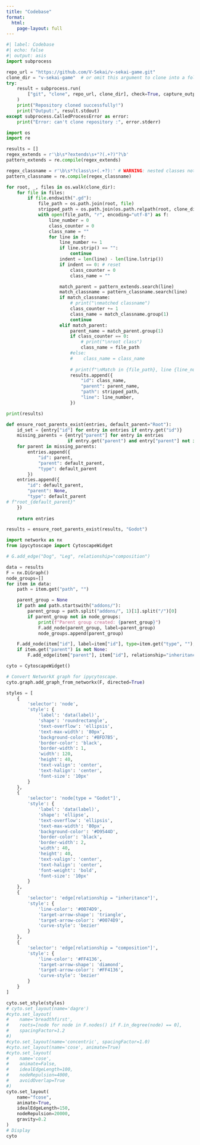 ```yaml
---
title: "Codebase"
format: 
  html:
    page-layout: full
---
```


```python
#| label: Codebase
#| echo: false
#| output: asis
import subprocess

repo_url = "https://github.com/V-Sekai/v-sekai-game.git"
clone_dir = "v-sekai-game"  # or omit this argument to clone into a folder named after the repository
try:
    result = subprocess.run(
        ["git", "clone", repo_url, clone_dir], check=True, capture_output=True, text=True
    )
    print("Repository cloned successfully!")
    print("Output:", result.stdout)
except subprocess.CalledProcessError as error:
    print("Error: can't clone repository :", error.stderr)

import os
import re

results = []
regex_extends = r'\b\s*?extends\s+"?(.+?)"?\b'
pattern_extends = re.compile(regex_extends)

regex_classname = r'\b\s*?class\s+(.+?):' # WARNING: nested classes not supported
pattern_classname = re.compile(regex_classname)

for root, _, files in os.walk(clone_dir):
    for file in files:
        if file.endswith(".gd"):
            file_path = os.path.join(root, file)
            stripped_path = os.path.join(os.path.relpath(root, clone_dir), file)
            with open(file_path, "r", encoding="utf-8") as f:
                line_number = 0
                class_counter = 0
                class_name = ""
                for line in f:
                    line_number += 1
                    if line.strip() == "":
                        continue
                    indent = len(line) - len(line.lstrip())
                    if indent == 0: # reset
                        class_counter = 0
                        class_name = ""

                    match_parent = pattern_extends.search(line)
                    match_classname = pattern_classname.search(line)
                    if match_classname:
                        # print("\nmatched classname")
                        class_counter += 1
                        class_name = match_classname.group(1)
                        continue
                    elif match_parent:
                        parent_name = match_parent.group(1)
                        if class_counter == 0:
                            # print("\nroot class")
                            class_name = file_path
                        #else:
                        #    class_name = class_name
                       
                        # print(f"\nMatch in {file_path}, line {line_number}: {class_name} count {class_counter}")
                        results.append({
                            "id": class_name,
                            "parent": parent_name,
                            "path": stripped_path,
                            "line": line_number,
                        })

print(results)

def ensure_root_parents_exist(entries, default_parent="Root"):
    id_set = {entry["id"] for entry in entries if entry.get("id")}
    missing_parents = {entry["parent"] for entry in entries 
                       if entry.get("parent") and entry["parent"] not in id_set}
    for parent in missing_parents:
        entries.append({
            "id": parent,
            "parent": default_parent,
            "type": default_parent
        })
    entries.append({
        "id": default_parent,
        "parent": None,
        "type": default_parent
# f"root_{default_parent}"
    })
    
    return entries

results = ensure_root_parents_exist(results, "Godot")

import networkx as nx
from ipycytoscape import CytoscapeWidget

# G.add_edge("Dog", "Leg", relationship="composition")

data = results
F = nx.DiGraph()
node_groups=[]
for item in data:
    path = item.get("path", "")

    parent_group = None
    if path and path.startswith("addons/"): 
        parent_group = path.split("addons/", 1)[1].split("/")[0]
        if parent_group not in node_groups:
            print(f"Parent group created: {parent_group}")
            F.add_node(parent_group, label=parent_group)
            node_groups.append(parent_group)

    F.add_node(item["id"], label=item["id"], type=item.get("type", ""), path=path, line=item.get("line", 0), parent=parent_group)
    if item.get("parent") is not None:
        F.add_edge(item["parent"], item["id"], relationship="inheritance")

cyto = CytoscapeWidget()

# Convert NetworkX graph for ipycytoscape.
cyto.graph.add_graph_from_networkx(F, directed=True)

styles = [
    {
        'selector': 'node',
        'style': {
            'label': 'data(label)',
            'shape': 'roundrectangle',
            'text-overflow': 'ellipsis',
            'text-max-width': '80px', 
            'background-color': '#BFD7B5',
            'border-color': 'black',
            'border-width': 1,
            'width': 120,
            'height': 40,
            'text-valign': 'center',
            'text-halign': 'center',
            'font-size': '10px'
        }
    },
    {
        'selector': 'node[type = "Godot"]',
        'style': {
            'label': 'data(label)',
            'shape': 'ellipse',
            'text-overflow': 'ellipsis',
            'text-max-width': '80px', 
            'background-color': '#D9544D',
            'border-color': 'black',
            'border-width': 2,
            'width': 40,
            'height': 40,
            'text-valign': 'center',
            'text-halign': 'center',
            'font-weight': 'bold',
            'font-size': '10px'
        }
    },
    {
        'selector': 'edge[relationship = "inheritance"]',
        'style': {
            'line-color': '#0074D9',
            'target-arrow-shape': 'triangle',
            'target-arrow-color': '#0074D9',
            'curve-style': 'bezier'
        }
    },
    {
        'selector': 'edge[relationship = "composition"]',
        'style': {
            'line-color': '#FF4136',
            'target-arrow-shape': 'diamond',
            'target-arrow-color': '#FF4136',
            'curve-style': 'bezier'
        }
    }
]

cyto.set_style(styles)
# cyto.set_layout(name='dagre')
#cyto.set_layout(
#    name='breadthfirst',
#    roots=[node for node in F.nodes() if F.in_degree(node) == 0],
#    spacingFactor=1.2
#)
#cyto.set_layout(name='concentric', spacingFactor=1.0)
#cyto.set_layout(name='cose', animate=True)
#cyto.set_layout(
#    name='cose',
#    animate=False,
#    idealEdgeLength=100,
#    nodeRepulsion=4000,
#    avoidOverlap=True 
#)
cyto.set_layout(
    name="fcose", 
    animate=True,
    idealEdgeLength=150,
    nodeRepulsion=20000,
    gravity=0.2
)
# Display
cyto
```

